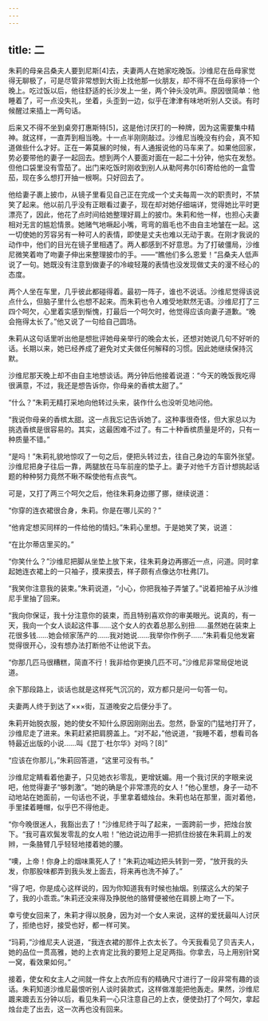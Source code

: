 ```yaml
---
---
---
```

title: 二
---




朱莉的母亲吕桑夫人要到尼斯[4]去，夫妻两人在她家吃晚饭。沙维尼在岳母家觉得无聊极了，可是尽管非常想到大街上找他那一伙朋友，却不得不在岳母家待一个晚上。吃过饭以后，他往舒适的长沙发上一坐，两个钟头没吭声。原因很简单：他睡着了，可一点没失礼，坐着，头歪到一边，似乎在津津有味地听别人交谈。有时候醒过来插上一两句话。

后来又不得不坐到桌旁打惠斯特[5]，这是他讨厌打的一种牌，因为这需要集中精神。就这样，一直弄到相当晚。十一点半刚刚敲过。沙维尼当晚没有约会，真不知道做些什么才好。正在一筹莫展的时候，有人通报说他的马车来了。如果他回家，势必要带他的妻子一起回去。想到两个人要面对面在一起二十分钟，他实在发愁。但他口袋里没有雪茄了。出门来吃饭时刚收到别人从勒阿弗尔[6]寄给他的一盒雪茄，现在多么想打开抽一根啊。只好回去了。

他给妻子裹上披巾，从镜子里看见自己正在完成一个丈夫每周一次的职责时，不禁笑了起来。他以前几乎没有正眼看过妻子，现在却对她仔细端详，觉得她比平时更漂亮了，因此，他花了点时间给她整理好肩上的披巾。朱莉和他一样，也担心夫妻相对无言的尴尬情景。她赌气地噘起小嘴，弯弯的眉毛也不由自主地皱在一起。这一切使她的芳容另有一种可人的表情，即使是丈夫也难以无动于衷。在刚才我说的动作中，他们的目光在镜子里相遇了。两人都感到不好意思。为了打破僵局，沙维尼微笑着吻了吻妻子伸出来整理披巾的手。——“瞧他们多么恩爱！”吕桑夫人低声说了一句。她既没有注意到做妻子的冷峻轻蔑的表情也没发现做丈夫的漫不经心的态度。

两个人坐在车里，几乎彼此都碰得着。最初一阵子，谁也不说话。沙维尼觉得该说点什么，但脑子里什么也想不起来。而朱莉也令人难受地默然无语。沙维尼打了三四个呵欠，心里着实感到惭愧，打最后一个呵欠时，他觉得应该向妻子道歉。“晚会拖得太长了。”他又说了一句给自己圆场。

朱莉从这句话里听出他是想批评她母亲举行的晚会太长，还想对她说几句不好听的话。长期以来，她已经养成了避免对丈夫做任何解释的习惯。因此她继续保持沉默。

沙维尼那天晚上却不由自主地想谈话。两分钟后他接着说道：“今天的晚饭我吃得很满意，不过，我还是想告诉你，你母亲的香槟太甜了。”

“什么？”朱莉无精打采地向他转过头来，装作什么也没听见地问他。

“我说你母亲的香槟太甜。这一点我忘记告诉她了。这种事很奇怪，但大家总以为挑选香槟是很容易的。其实，这最困难不过了。有二十种香槟质量是坏的，只有一种质量不错。”

“是吗！”朱莉礼貌地惊叹了一句之后，便把头转过去，往自己身边的车窗外张望。沙维尼把身子往后一靠，两腿放在马车前座的垫子上。妻子对他千方百计想挑起话题的种种努力竟然不瞅不睬使他有点丧气。

可是，又打了两三个呵欠之后，他往朱莉身边挪了挪，继续说道：

“你穿的连衣裙很合身，朱莉。你是在哪儿买的？”

“他肯定想买同样的一件给他的情妇。”朱莉心里想。于是她笑了笑，说道：

“在比尔蒂店里买的。”

“你笑什么？”沙维尼把脚从坐垫上放下来，往朱莉身边再挪近一点，问道。同时拿起她连衣裙上的一只袖子，摸来摸去，样子颇有点像达尔杜弗[7]。

“我笑你注意我的装束。”朱莉说道，“小心，你把我袖子弄皱了。”说着把袖子从沙维尼手里抽了回来。

“我向你保证，我十分注意你的装束，而且特别喜欢你的审美眼光。说真的，有一天，我向一个女人谈起这件事……这个女人的衣着总那么别扭……虽然她在装束上花很多钱……她会倾家荡产的……我对她说……我举你作例子……”朱莉看见他发窘觉得很开心，没有想办法打断他不让他说下去。

“你那几匹马很糟糕，简直不行！我非给你更换几匹不可。”沙维尼非常局促地说道。

余下那段路上，谈话也就是这样死气沉沉的，双方都只是问一句答一句。

夫妻两人终于到达了×××街，互道晚安之后便分手了。

朱莉开始脱衣服，她的使女不知什么原因刚刚出去。忽然，卧室的门猛地打开了，沙维尼走了进来。朱莉赶紧把肩膀盖上。“对不起，”他说道，“我睡不着，想看司各特最近出版的小说……叫《昆丁·杜尔华》对吗？[8]”

“应该在你那儿，”朱莉回答道，“这里可没有书。”

沙维尼定睛看着他妻子，只见她衣衫零乱，更增妩媚。用一个我讨厌的字眼来说吧，他觉得妻子“够刺激”。“她的确是个非常漂亮的女人！”他心里想，身子一动不动地站在她面前，一句话也不说，手里拿着蜡烛台。朱莉也站在那里，面对着他，手里揉着睡帽，似乎巴不得他走。

“你今晚很迷人，我豁出去了！”沙维尼终于叫了起来，一面跨前一步，把烛台放下。“我可喜欢鬓发零乱的女人啦！”他边说边用手一把抓住纷披在朱莉肩上的发辫，一条胳臂几乎轻轻地搂着她的腰。

“噢，上帝！你身上的烟味熏死人了！”朱莉边喊边把头转到一旁，“放开我的头发，你那股味都弄到我头发上面去，将来再也洗不掉了。”

“得了吧，你是成心这样说的，因为你知道我有时候也抽烟。别摆这么大的架子了，我的小乖乖。”朱莉还没来得及挣脱他的胳臂便被他在肩膀上吻了一下。

幸亏使女回来了，朱莉才得以脱身，因为对一个女人来说，这样的爱抚最叫人讨厌了，拒绝也好，接受也好，都一样可笑。

“玛莉，”沙维尼夫人说道，“我连衣裙的那件上衣太长了。今天我看见了贝吉夫人，她的品位一贯高雅，她的上衣肯定比我的要短上足足两指。你拿去，马上用别针窝一窝，看效果如何。”

接着，使女和女主人之间就一件女上衣所应有的精确尺寸进行了一段非常有趣的谈话。朱莉知道沙维尼最恨听别人谈时装款式，这样做准能把他轰走。果然，沙维尼踱来踱去五分钟以后，看见朱莉一心只注意自己的上衣，便使劲打了个呵欠，拿起烛台走了出去，这一次再也没有回来。